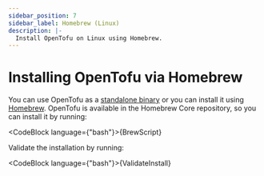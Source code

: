 ```yaml
---
sidebar_position: 7
sidebar_label: Homebrew (Linux)
description: |-
  Install OpenTofu on Linux using Homebrew.
---
```



# Installing OpenTofu via Homebrew

You can use OpenTofu as a [standalone binary](standalone.mdx) or you can install it using [Homebrew](https://formulae.brew.sh/formula/opentofu). OpenTofu is available in the Homebrew Core repository, so you can install it by running:

<CodeBlock language={"bash"}>{BrewScript}</CodeBlock>

Validate the installation by running:

<CodeBlock language={"bash"}>{ValidateInstall}</CodeBlock>
